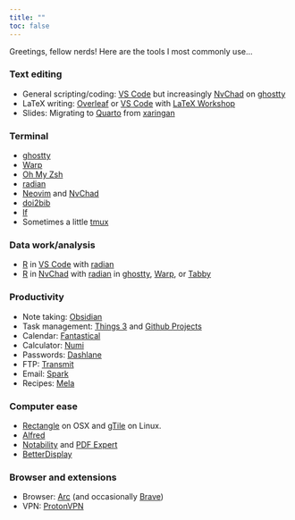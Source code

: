 ```yaml
---
title: ""
toc: false
---
```


Greetings, fellow nerds! Here are the tools I most commonly use...

### Text editing

- General scripting/coding: [VS Code](https://code.visualstudio.com/) but increasingly [NvChad](https://nvchad.com) on [ghostty](https://ghostty.org/)
- LaTeX writing: [Overleaf](https://www.overleaf.com/) or [VS Code](https://code.visualstudio.com/) with [LaTeX Workshop](https://marketplace.visualstudio.com/items?itemName=James-Yu.latex-workshop)
- Slides: Migrating to [Quarto](https://quarto.org/) from [xaringan](https://slides.yihui.org/xaringan/#1)

### Terminal

- [ghostty](https://ghostty.org/)
- [Warp](https://www.warp.dev/)
- [Oh My Zsh](https://ohmyz.sh/)
- [radian](https://github.com/randy3k/radian)
- [Neovim](https://neovim.io/) and [NvChad](https://nvchad.com/)
- [doi2bib](https://doi2bib.readthedocs.io/en/latest/index.html)
- [lf](https://github.com/gokcehan/lf)
- Sometimes a little [tmux](https://github.com/tmux/tmux/)

### Data work/analysis

- [R](https://www.r-project.org/) in [VS Code](https://code.visualstudio.com/) with [radian](https://github.com/randy3k/radian)
- [R](https://www.r-project.org/) in [NvChad](https://nvchad.com) with [radian](https://github.com/randy3k/radian) in [ghostty](https://ghostty.org/), [Warp](https://www.warp.dev/), or [Tabby](https://tabby.sh/)

### Productivity

- Note taking: [Obsidian](https://obsidian.md/)
- Task management: [Things 3](https://culturedcode.com/things/) and [Github Projects](https://docs.github.com/en/issues/planning-and-tracking-with-projects/learning-about-projects/about-projects)
- Calendar: [Fantastical](https://flexibits.com/fantastical)
- Calculator: [Numi](https://numi.app/)
- Passwords: [Dashlane](https://www.dashlane.com/)
- FTP: [Transmit](https://panic.com/transmit/)
- Email: [Spark](https://sparkmailapp.com/)
- Recipes: [Mela](https://mela.recipes/)

### Computer ease

- [Rectangle](https://rectangleapp.com/) on OSX and [gTile](https://github.com/gTile/gTile) on Linux.
- [Alfred](https://www.alfredapp.com/)
- [Notability](https://notability.com) and [PDF Expert](https://pdfexpert.com/)
- [BetterDisplay](https://github.com/waydabber/BetterDisplay#readme)

### Browser and extensions

- Browser: [Arc](https://arcweb.co/) (and occasionally [Brave](https://brave.com/))
- VPN: [ProtonVPN](https://protonvpn.com/)

